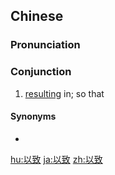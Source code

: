 ==Chinese==
{{zh-forms}}

===Pronunciation===
{{zh-pron
|m=yǐzhì
|c=ji5 zi3
|mn=í-tì
|cat=con
}}

===Conjunction===
{{zh-con}}

# [[resulting]] in; so that

====Synonyms====
* {{zh-l|致使}}

{{zh-cat|Intermediate}}

[[hu:以致]]
[[ja:以致]]
[[zh:以致]]